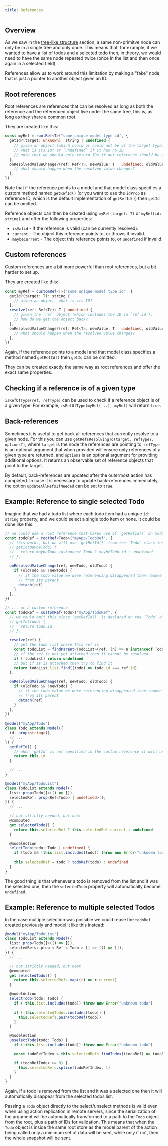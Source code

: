 ```yaml
---
title: References
---
```


## Overview

As we saw in the [tree-like structure](./treeLikeStructure.mdx) section, a same non-primitve node can only be in a single tree and only once.
This means that, for example, if we wanted to have a list of todos and a selected todo then, in theory, we would need to have the same node repeated twice (once in the list and then once again in a selected field).

References allow us to work around this limitation by making a "fake" node that is just a pointer to another object given an ID.

## Root references

Root references are references that can be resolved as long as both the reference and the referenced object live under the same tree, this is, as long as they share a common root.

They are created like this:

```ts
const myRef = rootRef<T>("some unique model type id", {
  getId?(target: unknown): string | undefined {
    // given an object (which could or could not be of the target type)
    // what is its ID? or `undefined` if it has no ID
    // note that we should only return IDs if our reference should be able to reference them
  },
  onResolvedValueChange?(ref: Ref<T>, newValue: T | undefined, oldValue: T | undefined) {
    // what should happen when the resolved value changes?
  },
})
```

Note that if the reference points to a model and that model class specifies a custom method named `getRefId()` (or you want to use the `idProp` as reference ID, which is the default implementation of `getRefId()`) then `getId` can be omitted.

Reference objects can then be created using `myRef(target: T)` or `myRef(id: string)` and offer the following properties:

- `isValid` - If the reference is valid (can be currently resolved).
- `current` - The object this reference points to, or throws if invalid.
- `maybeCurrent` - The object this reference points to, or `undefined` if invalid.

## Custom references

Custom references are a bit more powerful than root references, but a bit harder to set up.

They are created like this:

```ts
const myRef = customRef<T>("some unique model type id", {
  getId?(target: T): string {
    // given an object, what is its ID?
  },
  resolve(ref: Ref<T>): T | undefined {
    // given the `ref` object (which includes the ID in `ref.id`),
    // how do we get the object back?
  },
  onResolvedValueChange?(ref: Ref<T>, newValue: T | undefined, oldValue: T | undefined) {
    // what should happen when the resolved value changes?
  },
})
```

Again, if the reference points to a model and that model class specifies a method named `getRefId()` then `getId` can be omitted.

They can be created exactly the same way as root references and offer the exact same properties.

## Checking if a reference is of a given type

`isRefOfType(ref, refType)` can be used to check if a reference object is of a given type. For example, `isRefOfType(myRef(...), myRef)` will return `true`.

## Back-references

Sometimes it is useful to get back all references that currently resolve to a given node.
For this you can use `getRefsResolvingTo(target, refType?, options?)`, where `target` is the node the references are pointing to, `refType` is an optional argument that when provided will ensure only references of a given type are returned, and `options` is an optional argument for providing additional options. It returns an observable set of reference objects that point to the target.

By default, back-references are updated after the outermost action has completed. In case it is necessary to update back-references immediately, the option `updateAllRefsIfNeeded` can be set to `true`.

## Example: Reference to single selected Todo

Imagine that we had a todo list where each todo item had a unique `id: string` property, and we could select a single todo item or none.
It could be done like this:

```ts
// we could use a root reference that makes use of `getRefId()` on models...
const todoRef = rootRef<Todo>("myApp/TodoRef", {
  // this works, but we will use `getRefId()` from the `Todo` class instead
  // getId(maybeTodo) {
  //   return maybeTodo instanceof Todo ? maybeTodo.id : undefined
  // },

  onResolvedValueChange(ref, newTodo, oldTodo) {
    if (oldTodo && !newTodo) {
      // if the todo value we were referencing disappeared then remove the reference
      // from its parent
      detach(ref)
    }
  },
})

// ... or a custom reference
const todoRef = customRef<Todo>("myApp/TodoRef", {
  // we could omit this since `getRefId()` is declared on the `Todo` class
  // getId(todo) {
  //   return todo.id
  // },

  resolve(ref) {
    // get the todo list where this ref is
    const todoList = findParent<TodoList>(ref, (n) => n instanceof TodoList)
    // if the ref is not yet attached then it cannot be resolved
    if (!todoList) return undefined
    // but if it is attached then try to find it
    return todoList.list.find((todo) => todo.id === ref.id)
  },

  onResolvedValueChange(ref, newTodo, oldTodo) {
    if (oldTodo && !newTodo) {
      // if the todo value we were referencing disappeared then remove the reference
      // from its parent
      detach(ref)
    }
  },
})

@model("myApp/Todo")
class Todo extends Model({
  id: prop<string>(),
  // ...
}) {
  getRefId() {
    // when `getId` is not specified in the custom reference it will use this as id
    return this.id
  }

  // ...
}

@model("myApp/TodoList")
class TodoList extends Model({
  list: prop<Todo[]>(() => []),
  selectedRef: prop<Ref<Todo> | undefined>(),
}) {
  // ...

  // not strictly needed, but neat
  @computed
  get selectedTodo() {
    return this.selectedRef ? this.selectedRef.current : undefined
  }

  @modelAction
  selectTodo(todo: Todo | undefined) {
    if (todo && !this.list.includes(todo)) throw new Error("unknown todo")

    this.selectedRef = todo ? todoRef(todo) : undefined
  }
}
```

The good thing is that whenever a todo is removed from the list and it was the selected one, then the `selectedTodo` property will automatically become `undefined`.

## Example: Reference to multiple selected Todos

In the case multiple selection was possible we could reuse the `todoRef` created previously and model it like this instead:

```ts
@model("myApp/TodoList")
class TodoList extends Model({
  list: prop<Todo[]>(() => []),
  selectedRefs: prop < Ref < Todo > [] >> (() => []),
}) {
  // ...

  // not strictly needed, but neat
  @computed
  get selectedTodos() {
    return this.selectedRefs.map((r) => r.current)
  }

  @modelAction
  selectTodo(todo: Todo) {
    if (!this.list.includes(todo)) throw new Error("unknown todo")

    if (!this.selectedTodos.includes(todo)) {
      this.selectedRefs.push(todoRef(todo))
    }
  }

  @modelAction
  unselectTodo(todo: Todo) {
    if (!this.list.includes(todo)) throw new Error("unknown todo")

    const todoRefIndex = this.selectedRefs.findIndex((todoRef) => todoRef.maybeCurrent === todo)

    if (todoRefIndex >= 0) {
      this.selectedRefs.splice(todoRefIndex, 1)
    }
  }
}
```

Again, if a todo is removed from the list and it was a selected one then it will automatically disappear from the selected todos list.

Passing a `Todo` object directly to the select/unselect methods is valid even when using action replication in remote servers, since the serialization of the argument will be automatically transformed to a path to the `Todo` object from the root, plus a path of IDs for validation.
This means that when the `Todo` object is inside the same root store as the model parent of the action being called only a minimum set of data will be sent, while only if not, then the whole snapshot will be sent.
